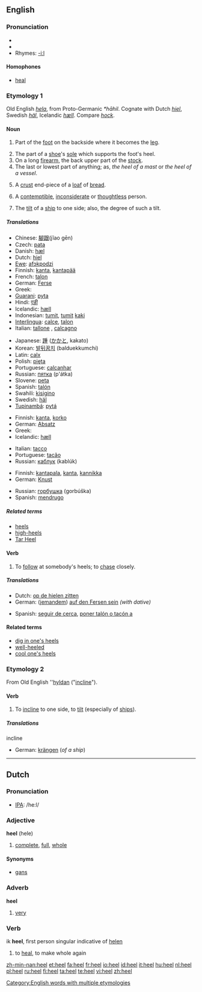 ==English==

===Pronunciation===
*{{IPA|/hiːl/}}
*{{audio|en-us-heel.ogg|Audio (US)}}
*Rhymes: [[Rhymes:English:-iːl|-iːl]]

====Homophones====
*[[heal]]

===Etymology 1===
Old English ''[[hela#Old English|hela]]'', from Proto-Germanic ''*hāhil''.  Cognate with Dutch ''[[hiel#Dutch|hiel]]'', Swedish ''[[häl]]'', Icelandic ''[[hæll]]''.  Compare ''[[hock]]''.

====Noun====
{{en-noun}}

# {{anatomy}} Part of the [[foot]] on the backside where it becomes the [[leg]].
# The part of a [[shoe]]'s [[sole]] which supports the foot's heel.
# On a long [[firearm]], the back upper part of the [[stock]].
# The last or lowest part of anything; as, ''the heel of a mast'' or ''the heel of a vessel''.
# {{US}} A [[crust]] end-piece of a [[loaf]] of [[bread]].
# A [[contemptible]], [[inconsiderate]] or [[thoughtless]] person.
# {{nautical}} The [[tilt]] of a [[ship]] to one side; also, the degree of such a tilt.

=====Translations=====
{{trans-top|(anatomy) part of the foot}}
*Chinese: [[腳跟]](jĭao gēn)
*Czech: [[pata]] {{f}}
*Danish: [[hæl]] {{c}}
*Dutch: [[hiel]] {{m}}
*[[Ewe]]: [[afɔkpodzi]] {{n}}
*Finnish: [[kanta]], [[kantapää]]
*French: [[talon]] {{m}}
*German: [[Ferse]] {{f}}
*Greek: {{t|el|φτέρνα|f}}
*[[Guarani]]: [[pyta]]
*Hindi: [[एड़ी]]
*Icelandic: [[hæll]] {{m}}
*Indonesian: [[tumit]], [[tumit]] [[kaki]]
*[[Interlingua]]: [[calce]], [[talon]]
*Italian: [[tallone]] {{m}}, [[calcagno]] {{m}}
{{trans-mid}}
*Japanese: [[踵]] ([[かかと]], kakato)
*Korean: [[발뒤꿈치]] (balduekkumchi)
*Latin: [[calx]] {{f}}
*Polish: [[pięta]] {{f}}
*Portuguese: [[calcanhar]] {{m}}
*Russian: [[пятка]] (p'átka) {{f}}
*Slovene: [[peta]] {{f}}
*Spanish: [[talón]] {{m}}
*Swahili:  [[kisigino]]
*Swedish: [[häl]] {{c}}
*[[Tupinambá]]: [[pytá]]
{{trans-bottom}}

{{trans-top|part of shoe}}
*Finnish: [[kanta]], [[korko]]
*German: [[Absatz]] {{m}}
*Greek: {{t|el|τακούνι|n}}
*Icelandic: [[hæll]] {{m}}
{{trans-mid}}
*Italian: [[tacco]] {{m}}
*Portuguese: [[tacão]] {{m}}
*Russian: [[каблук]] (kablúk) {{m}}
{{trans-bottom}}

{{trans-top|end-piece of a loaf of bread}}
*Finnish: [[kantapala]], [[kanta]], [[kannikka]]
*German: [[Knust]] {{m}}
{{trans-mid}}
*Russian: [[горбушка]] (gorbúška) {{f}}
*Spanish: [[mendrugo]] {{m}}
{{trans-bottom}}

=====Related terms=====
*[[heels]]
*[[high-heels]]
*[[Tar Heel]]

====Verb====
{{en-verb}}

# To [[follow]] at somebody's heels; to [[chase]] closely.

=====Translations=====
{{top}}
*Dutch: [[op de hielen zitten]]
*German: ([[jemandem]]) [[auf den Fersen sein]] ''(with dative)''
{{mid}}
*Spanish: [[seguir de cerca]], [[poner talón o tacón a]]
{{bottom}}

====Related terms====
*[[dig in one's heels]]
*[[well-heeled]]
*[[cool one's heels]]

===Etymology 2===
From Old English ''[[hyldan#Old English|hyldan]] ("[[incline]]").

====Verb====
{{en-verb}}

# {{intransitive}} To [[incline]] to one side, to [[tilt]] (especially of [[ship]]s).

=====Translations=====
;incline
*German: [[krängen]] (''of a ship'')

[[Category:English words with multiple etymologies]]

----

==Dutch==

===Pronunciation===
*[[w:IPA|IPA]]: /he:l/

===Adjective===
'''heel''' (hele)

# [[complete]], [[full]], [[whole]]

====Synonyms====
*[[gans]]

===Adverb===
'''heel'''

# [[very]]

===Verb===
ik '''heel''', first person singular indicative of [[helen]]

# to [[heal]], to make whole again

[[zh-min-nan:heel]]
[[et:heel]]
[[fa:heel]]
[[fr:heel]]
[[io:heel]]
[[id:heel]]
[[it:heel]]
[[hu:heel]]
[[nl:heel]]
[[pl:heel]]
[[ru:heel]]
[[fi:heel]]
[[ta:heel]]
[[te:heel]]
[[vi:heel]]
[[zh:heel]]